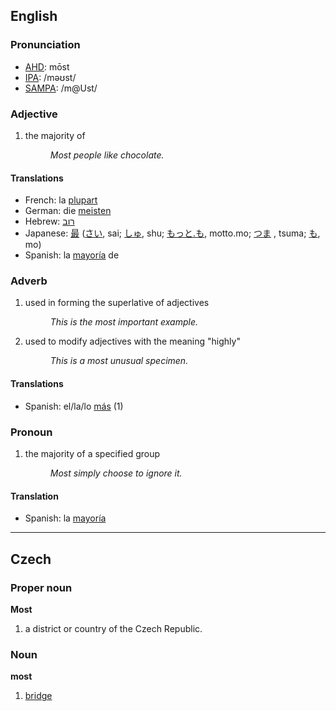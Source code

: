 ==English==
===Pronunciation===
*[[w:AHD|AHD]]: mōst
*[[w:IPA|IPA]]: /məʊst/
*[[w:SAMPA|SAMPA]]: /m@Ust/

===Adjective===
#the majority of
#: ''Most people like chocolate.''

====Translations====
*French: la [[plupart]]
*German: die [[meisten]]
*Hebrew: [[רוב]]
*Japanese: [[最]] ([[さい]], sai; [[しゅ]], shu; [[もっと.も]], motto.mo; [[つま]] , tsuma; [[も]], mo)
*Spanish: la [[mayoría]] de

===Adverb===
#used in forming the superlative of adjectives
#: ''This is the most important example.''
#used to modify adjectives with the meaning "highly"
#: ''This is a most unusual specimen.''

====Translations====
*Spanish: el/la/lo [[más]] (1)

===Pronoun===
#the majority of a specified group
#:''Most simply choose to ignore it.''

====Translation====
*Spanish: la [[mayoría]]

----

==Czech==
===Proper noun===
'''Most'''

# a district or country of the Czech Republic.

===Noun===
'''most'''

# [[bridge]]